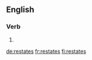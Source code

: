 ==English==

===Verb===
{{head|en|verb form}}

# {{en-third-person singular of|restate}}

[[de:restates]]
[[fr:restates]]
[[fi:restates]]